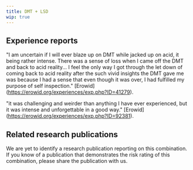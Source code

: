 ---
title: DMT + LSD
wip: true
---

## Experience reports

"I am uncertain if I will ever blaze up on DMT while jacked up on acid, it being rather intense. There was a sense of loss when I came off the DMT and back to acid reality...  I feel the only way I got through the let down of coming back to acid reality after the such vivid insights the DMT gave me was because I had a sense that even though it was over, I had fulfilled my purpose of self inspection." [Erowid] (https://erowid.org/experiences/exp.php?ID=41279).

"it was challenging and weirder than anything I have ever experienced, but it was intense and unforgettable in a good way." [Erowid] (https://erowid.org/experiences/exp.php?ID=92381).

## Related research publications

We are yet to identify a research publication reporting on this combination. If you know of a publication that demonstrates the risk rating of this combination, please share the publication with us.



